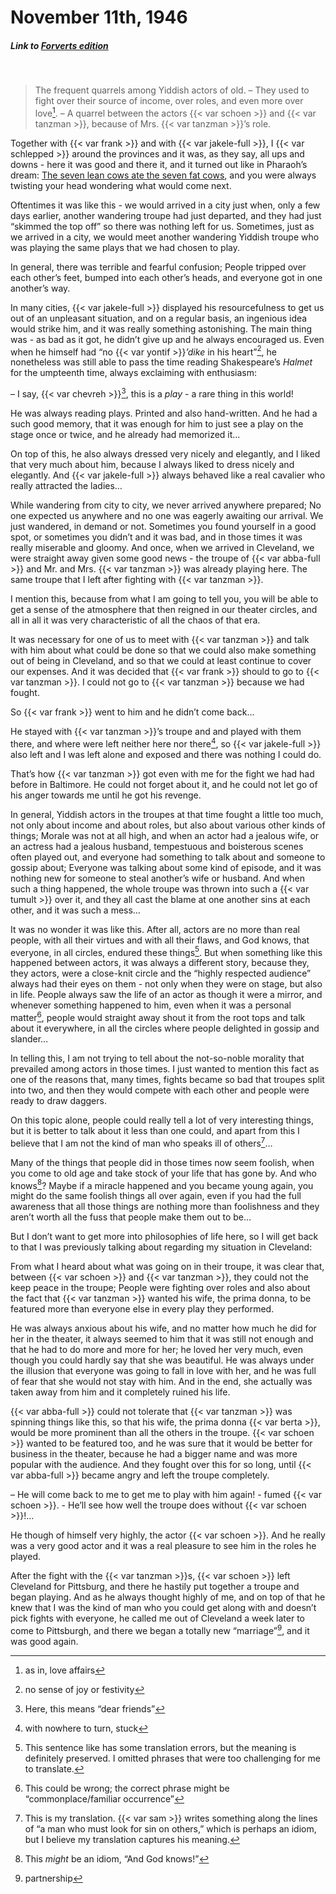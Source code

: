 # November 11th, 1946

##### _Link to [Forverts edition](https://www.nli.org.il/en/newspapers/frw/1946/11/09/01/)_ {.unnumbered}

<br>

> The frequent quarrels among Yiddish actors of old. -- They used to fight over their source of income, over roles, and even more over love^[as in, love affairs]. -- A quarrel between the actors {{< var schoen >}} and {{< var tanzman >}}, because of Mrs. {{< var tanzman >}}'s role.

Together with {{< var frank >}} and with {{< var jakele-full >}}, I {{< var schlepped >}} around the provinces and it was, as they say, all ups and downs - here it was good and there it, and it turned out like in Pharaoh's dream: [The seven lean cows ate the seven fat cows](https://en.wikipedia.org/wiki/Joseph_(Genesis)#Joseph_in_prison), and you were always twisting your head wondering what would come next.

Oftentimes it was like this - we would arrived in a city just when, only a few days earlier, another wandering troupe had just departed, and they had just "skimmed the top off" so there was nothing left for us. Sometimes, just as we arrived in a city, we would meet another wandering Yiddish troupe who was playing the same plays that we had chosen to play.

In general, there was terrible and fearful confusion; People tripped over each other's feet, bumped into each other's heads, and everyone got in one another's way.

In many cities, {{< var jakele-full >}} displayed his resourcefulness to get us out of an unpleasant situation, and on a regular basis, an ingenious idea would strike him, and it was really something astonishing. The main thing was - as bad as it got, he didn't give up and he always encouraged us. Even when he himself had "no {{< var yontif >}}_'dike_ in his heart"^[no sense of joy or festivity], he nonetheless was still able to pass the time reading Shakespeare's _Halmet_ for the umpteenth time, always exclaiming with enthusiasm:

-- I say, {{< var chevreh >}}^[Here, this means "dear friends"], this is a _play_ - a rare thing in this world!

He was always reading plays. Printed and also hand-written. And he had a such good memory, that it was enough for him to just see a play on the stage once or twice, and he already had memorized it...

On top of this, he also always dressed very nicely and elegantly, and I liked that very much about him, because I always liked to dress nicely and elegantly. And {{< var jakele-full >}} always behaved like a real cavalier who really attracted the ladies...

While wandering from city to city, we never arrived anywhere prepared; No one expected us anywhere and no one was eagerly awaiting our arrival. We just wandered, in demand or not. Sometimes you found yourself in a good spot, or sometimes you didn't and it was bad, and in those times it was really miserable and gloomy. And once, when we arrived in Cleveland, we were straight away given some good news - the troupe of {{< var abba-full >}} and Mr. and Mrs. {{< var tanzman >}} was already playing here. The same troupe that I left after fighting with {{< var tanzman >}}.

I mention this, because from what I am going to tell you, you will be able to get a sense of the atmosphere that then reigned in our theater circles, and all in all it was very characteristic of all the chaos of that era.


It was necessary for one of us to meet with {{< var tanzman >}} and talk with him about what could be done so that we could also make something out of being in Cleveland, and so that we could at least continue to cover our expenses. And it was decided that {{< var frank >}} should to go to {{< var tanzman >}}. I could not go to {{< var tanzman >}} because we had fought.

So {{< var frank >}} went to him and he didn't come back...

He stayed with {{< var tanzman >}}'s troupe and and played with them there, and where were left neither here nor there^[with nowhere to turn, stuck], so {{< var jakele-full >}} also left and I was left alone and exposed and there was nothing I could do.

That's how {{< var tanzman >}} got even with me for the fight we had had before in Baltimore. He could not forget about it, and he could not let go of his anger towards me until he got his revenge.


In general, Yiddish actors in the troupes at that time fought a little too much, not only about income and about roles, but also about various other kinds of things; Morale was not at all high, and when an actor had a jealous wife, or an actress had a jealous husband, tempestuous and boisterous scenes often played out, and everyone had something to talk about and someone to gossip about; Everyone was talking about some kind of episode, and it was nothing new for someone to steal another's wife or husband. And when such a thing happened, the whole troupe was thrown into such a {{< var tumult >}} over it, and they all cast the blame at one another sins at each other, and it was such a mess...

It was no wonder it was like this. After all, actors are no more than real people, with all their virtues and with all their flaws, and God knows, that everyone, in all circles, endured these things^[This sentence like has some translation errors, but the meaning is definitely preserved. I omitted phrases that were too challenging for me to translate.]. But when something like this happened between actors, it was always a different story, because they, they actors, were a close-knit circle and the "highly respected audience" always had their eyes on them - not only when they were on stage, but also in life. People always saw the life of an actor as though it were a mirror, and whenever something happened to him, even when it was a personal matter^[This could be wrong; the correct phrase might be "commonplace/familiar occurrence"], people would straight away shout it from the root tops and talk about it everywhere, in all the circles where people delighted in gossip and slander...

In telling this, I am not trying to tell about the not-so-noble morality that prevailed among actors in those times. I just wanted to mention this fact as one of the reasons that, many times, fights became so bad that troupes split into two, and then they would compete with each other and people were ready to draw daggers.

On this topic alone, people could really tell a lot of very interesting things, but it is better to talk about it less than one could, and apart from this I believe that I am not the kind of man who speaks ill of others^[This is my translation. {{< var sam >}} writes something along the lines of "a man who must look for sin on others," which is perhaps an idiom, but I believe my translation captures his meaning.]...

Many of the things that people did in those times now seem foolish, when you come to old age and take stock of your life that has gone by. And who knows^[This _might_ be an idiom, "And God knows!"]? Maybe if a miracle happened and you became young again, you might do the same foolish things all over again, even if you had the full awareness that all those things are nothing more than foolishness and they aren't worth all the fuss that people make them out to be...

But I don't want to get more into philosophies of life here, so I will get back to that I was previously talking about regarding my situation in Cleveland:

From what I heard about what was going on in their troupe, it was clear that, between {{< var schoen >}} and {{< var tanzman >}}, they could not the keep peace in the troupe; People were fighting over roles and also about the fact that {{< var tanzman >}} wanted his wife, the prima donna, to be featured more than everyone else in every play they performed.

He was always anxious about his wife, and no matter how much he did for her in the theater, it always seemed to him that it was still not enough and that he had to do more and more for her; he loved her very much, even though you could hardly say that she was beautiful. He was always under the illusion that everyone was going to fall in love with her, and he was full of fear that she would not stay with him. And in the end, she actually was taken away from him and it completely ruined his life.

{{< var abba-full >}} could not tolerate that {{< var tanzman >}} was spinning things like this, so that his wife, the prima donna {{< var berta >}}, would be more prominent than all the others in the troupe. {{< var schoen >}} wanted to be featured too, and he was sure that it would be better for business in the theater, because he had a bigger name and was more popular with the audience. And they fought over this for so long, until {{< var abba-full >}} became angry and left the troupe completely.

-- He will come back to me to get me to play with him again! - fumed {{< var schoen >}}. - He'll see how well the troupe does without {{< var schoen >}}!...

He though of himself very highly, the actor {{< var schoen >}}. And he really was a very good actor and it was a real pleasure to see him in the roles he played.

After the fight with the {{< var tanzman >}}s, {{< var schoen >}} left Cleveland for Pittsburg, and there he hastily put together a troupe and began playing. And as he always thought highly of me, and on top of that he knew that I was the kind of man who you could get along with and doesn't pick fights with everyone, he called me out of Cleveland a week later to come to Pittsburgh, and there we began a totally new "marriage"^[partnership], and it was good again.

